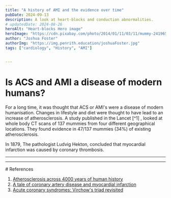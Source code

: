 ```yaml
---
title: "A history of AMI and the evidence over time"
pubDate: 2024-09-13
description: A look at heart-blocks and conduction abnormalities.
# updatedDate: 2024-08-26
heroAlt: "Heart-blocks Hero image"
heroImage: "https://cdn.pixabay.com/photo/2014/01/11/03/11/mummy-241965_960_720.jpg"
author: "Joshua Foster"
authorImg: "https://img.penrith.education/joshuaFoster.jpg"
tags: ["cardiology", "History", "AMI"]


---
```


# Is ACS and AMI a disease of modern humans?

For a long time, it was thought that ACS or AMI's were a disease of modern humanisation. Changes in lifestyle and diet were thought to have lead to an increase of atherosclerosis. A study published in the Lancet [^1] , looked at whole body CT scans of 137 mummies from four different geographical locations. They found evidence in 47/137 mummies (34%) of existing atherosclerosis. 

In 1879, The pathologist Ludvig Hekton, concluded that myocardial infarction was caused by coronary thrombosis. 

<hr/>
<Time/>
<hr/>
# References

1. [Atherosclerosis across 4000 years of human history](https://pubmed.ncbi.nlm.nih.gov/23489753/)
2. [A tale of coronary artery disease and myocardial infarction ](https://pubmed.ncbi.nlm.nih.gov/22216842/)
3. [Acute coronary syndromes: Virchow's triad revisited](https://www.thelancet.com/journals/lancet/article/PIIS0140-6736(96)98012-5/fulltext)


